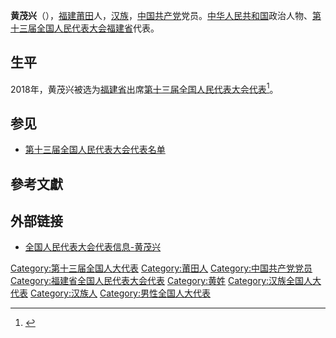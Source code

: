 {{Infobox person
|name=黄茂兴
|birth_date={{birth year and age|1976|3}}
|ancestor=[[福建|福建]][[莆田|莆田]]
|nationality={{PRC}}
|title=[[全国人大代表|全国人大代表]]
|ethnicity=[[汉族|汉族]]
|gender=男
|party={{cpc}}
|website=[http://210.82.31.1:8084/delegate/viewDelegate.action?dbid=131080 全国人大代表数据库]
}}
'''黄茂兴'''（{{bd|1976年|3月}}），[[福建|福建]][[莆田|莆田]]人，[[汉族|汉族]]，[[中国共产党|中国共产党]]党员。[[中华人民共和国|中华人民共和国]]政治人物、[[第十三届全国人民代表大会|第十三届全国人民代表大会]][[福建省|福建省]]代表{{refnest|{{Cite web|url=http://210.82.31.1:8084/delegate/viewDelegate.action?dbid=131080|title=全国人民代表大会代表信息-黄茂兴|accessdate=2020-03-16|work=中国人大网}}}}。

==生平==
2018年，黄茂兴被选为[[福建省|福建省]]出席[[第十三届全国人民代表大会|第十三届全国人民代表大会]][[第十三届全国人民代表大会代表|代表]]<ref>{{Cite web|title=中华人民共和国第十三届全国人民代表大会代表名单|url=http://www.gov.cn/xinwen/2018-02/24/content_5268538.htm|accessdate=2020-03-16|work=中国政府网|archive-date=2020-02-28|archive-url=https://web.archive.org/web/20200228133636/http://www.gov.cn/xinwen/2018-02/24/content_5268538.htm|dead-url=no}}</ref>。

==参见==
* [[第十三届全国人民代表大会代表名单|第十三届全国人民代表大会代表名单]]

==參考文獻==
{{reflist}}

==外部链接==
{{Portal|中国|政治}}
* [http://210.82.31.1:8084/delegate/viewDelegate.action?dbid=131080 全国人民代表大会代表信息-黄茂兴]

{{中国政治人物小作品}}
[[Category:第十三届全国人大代表|Category:第十三届全国人大代表]]
[[Category:莆田人|Category:莆田人]]
[[Category:中国共产党党员|Category:中国共产党党员]]
[[Category:福建省全国人民代表大会代表|Category:福建省全国人民代表大会代表]]
[[Category:黄姓|Category:黄姓]]
[[Category:汉族全国人大代表|Category:汉族全国人大代表]]
[[Category:汉族人|Category:汉族人]]
[[Category:男性全国人大代表|Category:男性全国人大代表]]